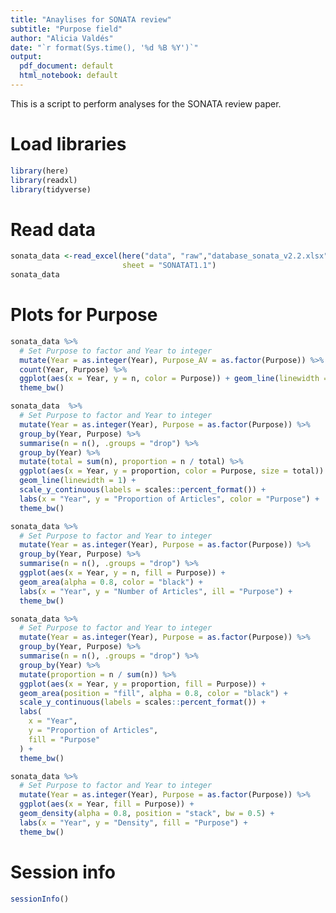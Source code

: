 ```yaml
---
title: "Anaylises for SONATA review"
subtitle: "Purpose field"
author: "Alicia Valdés"
date: "`r format(Sys.time(), '%d %B %Y')`"
output:
  pdf_document: default
  html_notebook: default
---
```


This is a script to perform analyses for the SONATA review paper.

# Load libraries

```r
library(here)
library(readxl)
library(tidyverse)
```

# Read data

```r
sonata_data <-read_excel(here("data", "raw","database_sonata_v2.2.xlsx"),
                         sheet = "SONATAT1.1")
sonata_data
```

# Plots for Purpose

```r
sonata_data %>%
  # Set Purpose to factor and Year to integer
  mutate(Year = as.integer(Year), Purpose_AV = as.factor(Purpose)) %>%
  count(Year, Purpose) %>%
  ggplot(aes(x = Year, y = n, color = Purpose)) + geom_line(linewidth = 1) +
  theme_bw()
```

```r
sonata_data  %>%
  # Set Purpose to factor and Year to integer
  mutate(Year = as.integer(Year), Purpose = as.factor(Purpose)) %>%
  group_by(Year, Purpose) %>%
  summarise(n = n(), .groups = "drop") %>%
  group_by(Year) %>%
  mutate(total = sum(n), proportion = n / total) %>%
  ggplot(aes(x = Year, y = proportion, color = Purpose, size = total)) +
  geom_line(linewidth = 1) +
  scale_y_continuous(labels = scales::percent_format()) +
  labs(x = "Year", y = "Proportion of Articles", color = "Purpose") +
  theme_bw()
```

```r
sonata_data %>%
  # Set Purpose to factor and Year to integer
  mutate(Year = as.integer(Year), Purpose = as.factor(Purpose)) %>%
  group_by(Year, Purpose) %>%
  summarise(n = n(), .groups = "drop") %>%
  ggplot(aes(x = Year, y = n, fill = Purpose)) +
  geom_area(alpha = 0.8, color = "black") +
  labs(x = "Year", y = "Number of Articles", ill = "Purpose") +
  theme_bw()
```

```r
sonata_data %>%
  # Set Purpose to factor and Year to integer
  mutate(Year = as.integer(Year), Purpose = as.factor(Purpose)) %>%
  group_by(Year, Purpose) %>%
  summarise(n = n(), .groups = "drop") %>%
  group_by(Year) %>%
  mutate(proportion = n / sum(n)) %>%
  ggplot(aes(x = Year, y = proportion, fill = Purpose)) +
  geom_area(position = "fill", alpha = 0.8, color = "black") +
  scale_y_continuous(labels = scales::percent_format()) +
  labs(
    x = "Year",
    y = "Proportion of Articles",
    fill = "Purpose"
  ) +
  theme_bw()
```

```r
sonata_data %>%
  # Set Purpose to factor and Year to integer
  mutate(Year = as.integer(Year), Purpose = as.factor(Purpose)) %>%
  ggplot(aes(x = Year, fill = Purpose)) +
  geom_density(alpha = 0.8, position = "stack", bw = 0.5) +
  labs(x = "Year", y = "Density", fill = "Purpose") +
  theme_bw()
```

# Session info

```r
sessionInfo()
```

